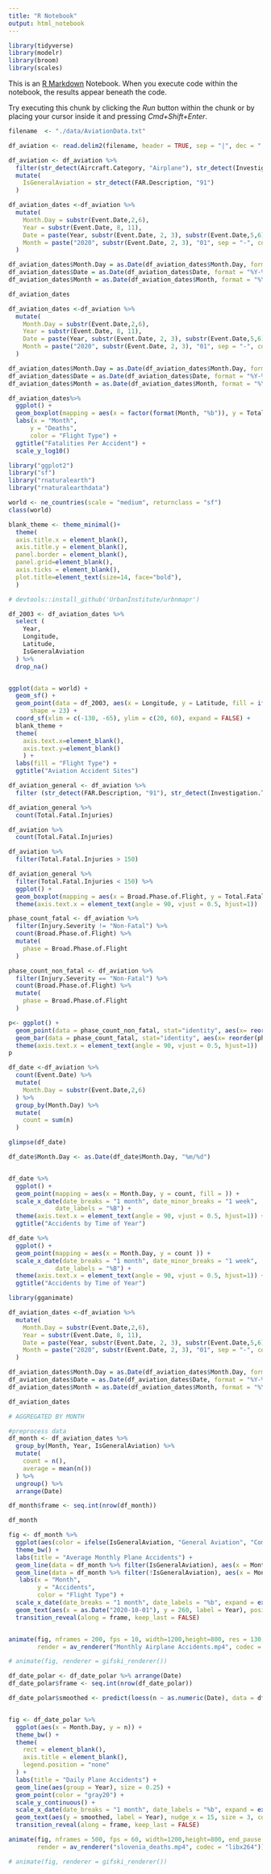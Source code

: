 ```yaml
---
title: "R Notebook"
output: html_notebook
---
```


```r
library(tidyverse)
library(modelr)
library(broom)
library(scales)

```

This is an [R Markdown](http://rmarkdown.rstudio.com) Notebook. When you execute code within the notebook, the results appear beneath the code. 

Try executing this chunk by clicking the *Run* button within the chunk or by placing your cursor inside it and pressing *Cmd+Shift+Enter*. 

```r
filename  <- "./data/AviationData.txt"

df_aviation <- read.delim2(filename, header = TRUE, sep = "|", dec = ".")

df_aviation <- df_aviation %>%
  filter(str_detect(Aircraft.Category, "Airplane"), str_detect(Investigation.Type, "Accident")) %>%
  mutate(
    IsGeneralAviation = str_detect(FAR.Description, "91")
  )
```

```r
df_aviation_dates <-df_aviation %>%
  mutate(
    Month.Day = substr(Event.Date,2,6),
    Year = substr(Event.Date, 8, 11),
    Date = paste(Year, substr(Event.Date, 2, 3), substr(Event.Date,5,6), sep = "-", collapse = NULL),
    Month = paste("2020", substr(Event.Date, 2, 3), "01", sep = "-", collapse = NULL)
  ) 

df_aviation_dates$Month.Day = as.Date(df_aviation_dates$Month.Day, format = "%m/%d")
df_aviation_dates$Date = as.Date(df_aviation_dates$Date, format = "%Y-%m-%d")
df_aviation_dates$Month = as.Date(df_aviation_dates$Month, format = "%Y-%m-%d")

df_aviation_dates
```

```r
df_aviation_dates <-df_aviation %>%
  mutate(
    Month.Day = substr(Event.Date,2,6),
    Year = substr(Event.Date, 8, 11),
    Date = paste(Year, substr(Event.Date, 2, 3), substr(Event.Date,5,6), sep = "-", collapse = NULL),
    Month = paste("2020", substr(Event.Date, 2, 3), "01", sep = "-", collapse = NULL)
  ) 

df_aviation_dates$Month.Day = as.Date(df_aviation_dates$Month.Day, format = "%m/%d")
df_aviation_dates$Date = as.Date(df_aviation_dates$Date, format = "%Y-%m-%d")
df_aviation_dates$Month = as.Date(df_aviation_dates$Month, format = "%Y-%m-%d")

```

```r
df_aviation_dates%>%
  ggplot() +
  geom_boxplot(mapping = aes(x = factor(format(Month, "%b")), y = Total.Fatal.Injuries, color = ifelse(IsGeneralAviation, "General Aviation", "Commercial + Other")) ) +
  labs(x = "Month",
      y = "Deaths",
      color = "Flight Type") +
  ggtitle("Fatalities Per Accident") +
  scale_y_log10()
```




```r
library("ggplot2")
library("sf")
library("rnaturalearth")
library("rnaturalearthdata")

world <- ne_countries(scale = "medium", returnclass = "sf")
class(world)

blank_theme <- theme_minimal()+
  theme(
  axis.title.x = element_blank(),
  axis.title.y = element_blank(),
  panel.border = element_blank(),
  panel.grid=element_blank(),
  axis.ticks = element_blank(),
  plot.title=element_text(size=14, face="bold"),
  )

# devtools::install_github('UrbanInstitute/urbnmapr')

df_2003 <- df_aviation_dates %>%
  select (
    Year,
    Longitude,
    Latitude,
    IsGeneralAviation
  ) %>%
  drop_na()


ggplot(data = world) +
  geom_sf() +
  geom_point(data = df_2003, aes(x = Longitude, y = Latitude, fill = ifelse(IsGeneralAviation, "General Aviation", "Commercial + Other")), size = 1, 
      shape = 23) +
  coord_sf(xlim = c(-130, -65), ylim = c(20, 60), expand = FALSE) +
  blank_theme +
  theme(
    axis.text.x=element_blank(),
    axis.text.y=element_blank()
    ) +
  labs(fill = "Flight Type") +
  ggtitle("Aviation Accident Sites")


```


```r
df_aviation_general <- df_aviation %>%
  filter (str_detect(FAR.Description, "91"), str_detect(Investigation.Type, "Accident"))

df_aviation_general %>%
  count(Total.Fatal.Injuries)

df_aviation %>% 
  count(Total.Fatal.Injuries)

df_aviation %>%
  filter(Total.Fatal.Injuries > 150)
```
```r
df_aviation_general %>%
  filter(Total.Fatal.Injuries < 150) %>%
  ggplot() +
  geom_boxplot(mapping = aes(x = Broad.Phase.of.Flight, y = Total.Fatal.Injuries )) +
  theme(axis.text.x = element_text(angle = 90, vjust = 0.5, hjust=1))

```



```r
phase_count_fatal <- df_aviation %>% 
  filter(Injury.Severity != "Non-Fatal") %>%
  count(Broad.Phase.of.Flight) %>%
  mutate(
    phase = Broad.Phase.of.Flight
  )

phase_count_non_fatal <- df_aviation %>% 
  filter(Injury.Severity == "Non-Fatal") %>%
  count(Broad.Phase.of.Flight) %>%
  mutate(
    phase = Broad.Phase.of.Flight
  )

p<- ggplot() +
  geom_point(data = phase_count_non_fatal, stat="identity", aes(x= reorder(phase, -n), y=n, color = 'red')) +
  geom_bar(data = phase_count_fatal, stat="identity", aes(x= reorder(phase, -n), y=n)) +
  theme(axis.text.x = element_text(angle = 90, vjust = 0.5, hjust=1))
p
```
```r
df_date <-df_aviation %>%
  count(Event.Date) %>%
  mutate(
    Month.Day = substr(Event.Date,2,6)
  ) %>%
  group_by(Month.Day) %>%
  mutate(
    count = sum(n)
  ) 

glimpse(df_date)

df_date$Month.Day <- as.Date(df_date$Month.Day, "%m/%d")


df_date %>%
  ggplot() +
  geom_point(mapping = aes(x = Month.Day, y = count, fill = )) +
  scale_x_date(date_breaks = "1 month", date_minor_breaks = "1 week",
             date_labels = "%B") +
  theme(axis.text.x = element_text(angle = 90, vjust = 0.5, hjust=1)) + 
  ggtitle("Accidents by Time of Year")

df_date %>%
  ggplot() +
  geom_point(mapping = aes(x = Month.Day, y = count )) +
  scale_x_date(date_breaks = "1 month", date_minor_breaks = "1 week",
             date_labels = "%B") +
  theme(axis.text.x = element_text(angle = 90, vjust = 0.5, hjust=1)) + 
  ggtitle("Accidents by Time of Year")

```
```r
library(gganimate)
```

```r
df_aviation_dates <-df_aviation %>%
  mutate(
    Month.Day = substr(Event.Date,2,6),
    Year = substr(Event.Date, 8, 11),
    Date = paste(Year, substr(Event.Date, 2, 3), substr(Event.Date,5,6), sep = "-", collapse = NULL),
    Month = paste("2020", substr(Event.Date, 2, 3), "01", sep = "-", collapse = NULL)
  ) 

df_aviation_dates$Month.Day = as.Date(df_aviation_dates$Month.Day, format = "%m/%d")
df_aviation_dates$Date = as.Date(df_aviation_dates$Date, format = "%Y-%m-%d")
df_aviation_dates$Month = as.Date(df_aviation_dates$Month, format = "%Y-%m-%d")

df_aviation_dates

```

```r
# AGGREGATED BY MONTH

#preprocess data
df_month <- df_aviation_dates %>%
  group_by(Month, Year, IsGeneralAviation) %>%
  mutate(
    count = n(),
    average = mean(n())
  ) %>%
  ungroup() %>%
  arrange(Date) 

df_month$frame <- seq.int(nrow(df_month))

df_month

fig <- df_month %>%
  ggplot(aes(color = ifelse(IsGeneralAviation, "General Aviation", "Commercial + Other"))) +
  theme_bw() +
  labs(title = "Average Monthly Plane Accidents") +
  geom_line(data = df_month %>% filter(IsGeneralAviation), aes(x = Month, y = average, group = Year), size = 0.15) +
  geom_line(data = df_month %>% filter(!IsGeneralAviation), aes(x = Month, y = average, group = Year), size = 0.15) +
   labs(x = "Month",
        y = "Accidents",
        color = "Flight Type") +
  scale_x_date(date_breaks = "1 month", date_labels = "%b", expand = expansion(add = c(0, -15))) +
  geom_text(aes(x = as.Date("2020-10-01"), y = 260, label = Year), position = position_nudge(y = -0.1, x = 0), size = 10, color = "gray20") +
  transition_reveal(along = frame, keep_last = FALSE)


animate(fig, nframes = 200, fps = 10, width=1200,height=800, res = 130,
        render = av_renderer("Monthly Airplane Accidents.mp4", codec = "libx264"))

# animate(fig, renderer = gifski_renderer())


```


```r
df_date_polar <- df_date_polar %>% arrange(Date)
df_date_polar$frame <- seq.int(nrow(df_date_polar))

df_date_polar$smoothed <- predict(loess(n ~ as.numeric(Date), data = df_date_polar), newdata = df_date_polar[, c("Date")])


fig <- df_date_polar %>%
  ggplot(aes(x = Month.Day, y = n)) +
  theme_bw() +
  theme(
    rect = element_blank(),
    axis.title = element_blank(),
    legend.position = "none"
  ) +
  labs(title = "Daily Plane Accidents") +
  geom_line(aes(group = Year), size = 0.25) +
  geom_point(color = "gray20") +
  scale_y_continuous() +
  scale_x_date(date_breaks = "1 month", date_labels = "%b", expand = expansion(add = c(0, -15))) +
  geom_text(aes(y = smoothed, label = Year), nudge_x = 15, size = 3, color = "gray20") +
  transition_reveal(along = frame, keep_last = FALSE)

animate(fig, nframes = 500, fps = 60, width=1200,height=800, end_pause = 200, res = 130,
        render = av_renderer("slovenia_deaths.mp4", codec = "libx264"))

# animate(fig, renderer = gifski_renderer())

```



